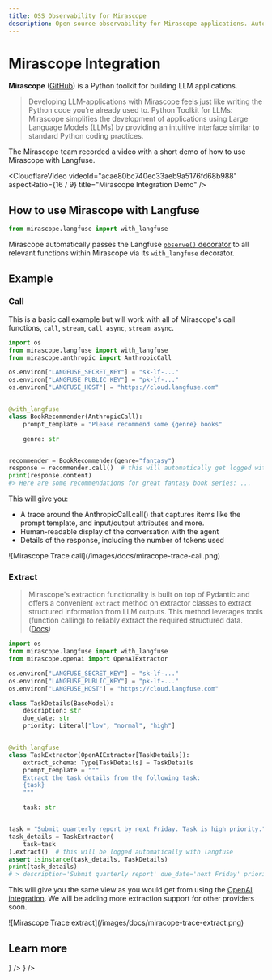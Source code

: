 ```yaml
---
title: OSS Observability for Mirascope
description: Open source observability for Mirascope applications. Automatically capture detailed traces of how users interact with your application.
---
```


# Mirascope Integration

**Mirascope** ([GitHub](https://github.com/mirascope/mirascope)) is a Python toolkit for building LLM applications.

> Developing LLM-applications with Mirascope feels just like writing the Python code you’re already used to.
> Python Toolkit for LLMs: Mirascope simplifies the development of applications using Large Language Models (LLMs) by providing an intuitive interface similar to standard Python coding practices.

The Mirascope team recorded a video with a short demo of how to use Mirascope with Langfuse.

<CloudflareVideo
  videoId="acae80bc740ec33aeb9a5176fd68b988"
  aspectRatio={16 / 9}
  title="Mirascope Integration Demo"
/>

## How to use Mirascope with Langfuse

```python
from mirascope.langfuse import with_langfuse
```

Mirascope automatically passes the Langfuse [`observe()` decorator](/docs/sdk/python/decorators) to all relevant functions within Mirascope via its `with_langfuse` decorator.

## Example

### Call

This is a basic call example but will work with all of Mirascope's call functions, `call`, `stream`, `call_async`, `stream_async`.

```python /@with_langfuse/ /from mirascope.langfuse import with_langfuse/
import os
from mirascope.langfuse import with_langfuse
from mirascope.anthropic import AnthropicCall

os.environ["LANGFUSE_SECRET_KEY"] = "sk-lf-..."
os.environ["LANGFUSE_PUBLIC_KEY"] = "pk-lf-..."
os.environ["LANGFUSE_HOST"] = "https://cloud.langfuse.com"


@with_langfuse
class BookRecommender(AnthropicCall):
    prompt_template = "Please recommend some {genre} books"

    genre: str


recommender = BookRecommender(genre="fantasy")
response = recommender.call()  # this will automatically get logged with langfuse
print(response.content)
#> Here are some recommendations for great fantasy book series: ...
```

This will give you:

- A trace around the AnthropicCall.call() that captures items like the prompt template, and input/output attributes and more.
- Human-readable display of the conversation with the agent
- Details of the response, including the number of tokens used

<Frame border fullWidth>
  ![Mirascope Trace call](/images/docs/miracope-trace-call.png)
</Frame>

### Extract

> Mirascope's extraction functionality is built on top of Pydantic and offers a convenient `extract` method on extractor classes to extract structured information from LLM outputs. This method leverages tools (function calling) to reliably extract the required structured data. ([Docs](https://docs.mirascope.io/0.12/concepts/extracting_structured_information_using_llms/))

```python /@with_langfuse/ /from mirascope.langfuse import with_langfuse/
import os
from mirascope.langfuse import with_langfuse
from mirascope.openai import OpenAIExtractor

os.environ["LANGFUSE_SECRET_KEY"] = "sk-lf-..."
os.environ["LANGFUSE_PUBLIC_KEY"] = "pk-lf-..."
os.environ["LANGFUSE_HOST"] = "https://cloud.langfuse.com"

class TaskDetails(BaseModel):
    description: str
    due_date: str
    priority: Literal["low", "normal", "high"]


@with_langfuse
class TaskExtractor(OpenAIExtractor[TaskDetails]):
    extract_schema: Type[TaskDetails] = TaskDetails
    prompt_template = """
    Extract the task details from the following task:
    {task}
    """

    task: str


task = "Submit quarterly report by next Friday. Task is high priority."
task_details = TaskExtractor(
    task=task
).extract()  # this will be logged automatically with langfuse
assert isinstance(task_details, TaskDetails)
print(task_details)
# > description='Submit quarterly report' due_date='next Friday' priority='high'
```

This will give you the same view as you would get from using the [OpenAI integration](/docs/integrations/openai). We will be adding more extraction support for other providers soon.

<Frame border fullWidth>
  ![Mirascope Trace extract](/images/docs/miracope-trace-extract.png)
</Frame>

## Learn more


<Cards num={3}>
  <Card
    title="Notebook with examples"
    href="/docs/integrations/mirascope/example-python"
    icon={<FileCode />}
  />
  <Card
    title="Mirascope Docs"
    href="https://docs.mirascope.io/"
    icon={<BookOpen />}
  />
</Cards>
